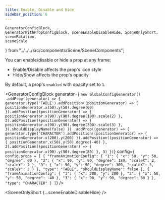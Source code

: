 ```yaml
---
title: Enable, Disable and Hide
sidebar_position: 6
---
```


    GeneratorConfigBlock,
    GeneratorWithPropConfigBlock, sceneEnableDisableHide, SceneOnlyShort, sceneRotation,
    sceneScale
} from "../../../src/components/Scene/SceneComponents";

You can enable/disable or hide a prop at any frame:

* Enable/Disable affects the prop's icon style
* Hide/Show affects the prop's opacity

By default, a prop's `enabled` with opacity set to `1`.

<GeneratorConfigBlock
    generator={
`new GlobalConfigGenerator()
    .addProp((generator) => {
        generator.type('TABLE').addPosition((positionGenerator) => {
            positionGenerator.x(50).y(50).degree(60)
        }).addPosition((positionGenerator) => {
            positionGenerator.x(90).y(90).degree(180).scale(2)
        }, 2).addPosition((positionGenerator) => {
            positionGenerator.x(90).y(90).degree(300).scale(3)
        }, 3).shouldDisplayName(false)
    })
    .addProp((generator) => {
        generator.type('CHARACTER').addPosition((positionGenerator) => {
            positionGenerator.x(200).y(200)
        }).addPosition((positionGenerator) => {
            positionGenerator.x(50).y(50).degree(-40)
        }, 2).addPosition((positionGenerator) => {
            positionGenerator.x(90).y(90).degree(80)
        }, 3)
    })`}
    config={
        `config.props = [
      {
        "frameAnimationConfig": {
          "1": {
            "x": 50,
            "y": 50,
            "degree": 60
          },
          "2": {
            "x": 90,
            "y": 90,
            "degree": 180,
            "scaleX": 2,
            "scaleY": 2
          },
          "3": {
            "x": 90,
            "y": 90,
            "degree": 300,
            "scaleX": 3,
            "scaleY": 3
          }
        },
        "type": "TABLE",
        "shouldDisplayName": false
      },
      {
        "frameAnimationConfig": {
          "1": {
            "x": 200,
            "y": 200
          },
          "2": {
            "x": 50,
            "y": 50,
            "degree": -40
          },
          "3": {
            "x": 90,
            "y": 90,
            "degree": 80
          }
        },
        "type": "CHARACTER"
      }
    ]`} />

<SceneOnlyShort {...sceneEnableDisableHide} />
